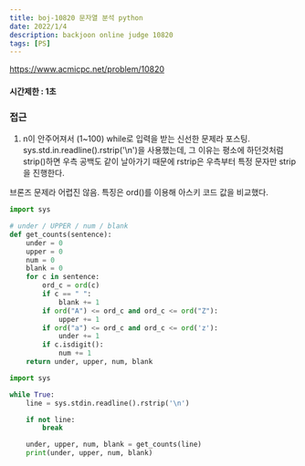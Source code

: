 ```yaml
---
title: boj-10820 문자열 분석 python
date: 2022/1/4
description: backjoon online judge 10820
tags: [PS]
---
```


https://www.acmicpc.net/problem/10820

#### 시간제한 : 1초

### 접근
1. n이 안주어져서 (1~100) while로 입력을 받는 신선한 문제라 포스팅. sys.std.in.readline().rstrip('\n')을 사용했는데, 그 이유는 평소에 하던것처럼 strip()하면 우측 공백도 같이 날아가기 때문에 rstrip은 우측부터 특정 문자만 strip을 진행한다.

브론즈 문제라 어렵진 않음. 특징은 ord()를 이용해 아스키 코드 값을 비교했다.
```python
import sys

# under / UPPER / num / blank
def get_counts(sentence):
    under = 0
    upper = 0
    num = 0
    blank = 0
    for c in sentence:
        ord_c = ord(c)
        if c == " ":
            blank += 1
        if ord("A") <= ord_c and ord_c <= ord("Z"):
            upper += 1
        if ord("a") <= ord_c and ord_c <= ord('z'):
            under += 1
        if c.isdigit():
            num += 1
    return under, upper, num, blank

import sys

while True:
    line = sys.stdin.readline().rstrip('\n')

    if not line:
        break

    under, upper, num, blank = get_counts(line)
    print(under, upper, num, blank)
```

